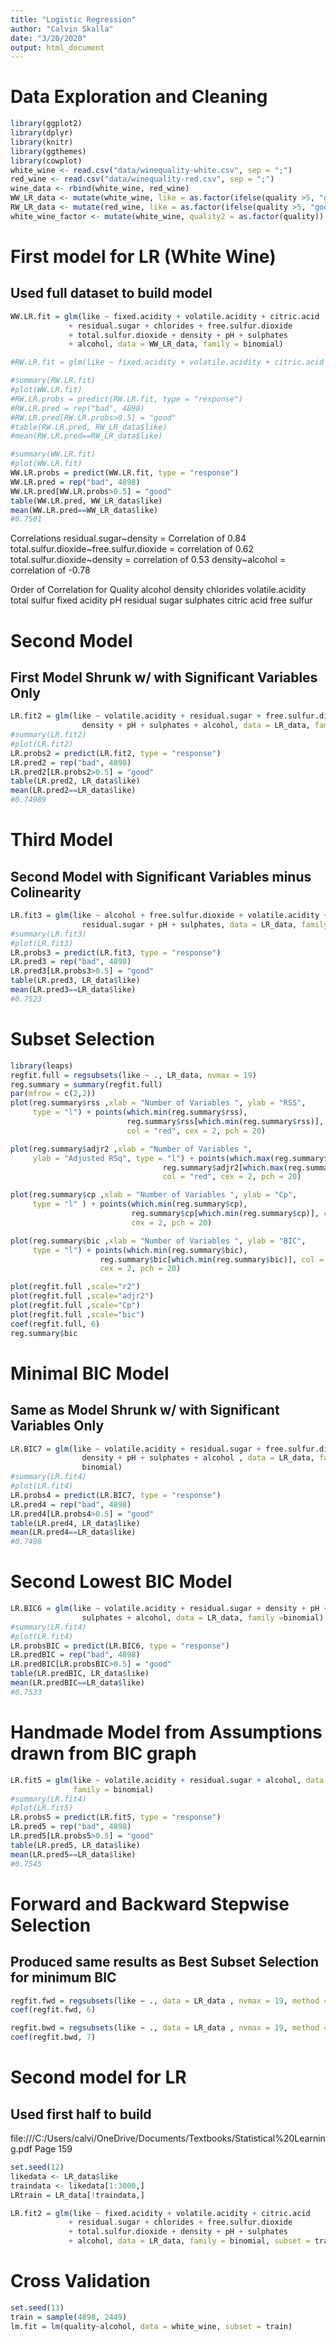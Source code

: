 ```yaml
---
title: "Logistic Regression"
author: "Calvin Skalla"
date: "3/20/2020"
output: html_document
---
```


# Data Exploration and Cleaning
```r
library(ggplot2)
library(dplyr)
library(knitr)
library(ggthemes)
library(cowplot)
white_wine <- read.csv("data/winequality-white.csv", sep = ";")
red_wine <- read.csv("data/winequality-red.csv", sep = ";")
wine_data <- rbind(white_wine, red_wine)
WW_LR_data <- mutate(white_wine, like = as.factor(ifelse(quality >5, "good", "bad"))) %>% select(-quality)
RW_LR_data <- mutate(red_wine, like = as.factor(ifelse(quality >5, "good", "bad"))) %>% select(-quality)
white_wine_factor <- mutate(white_wine, quality2 = as.factor(quality))
```

# First model for LR (White Wine) 
## Used full dataset to build model
```r
WW.LR.fit = glm(like ~ fixed.acidity + volatile.acidity + citric.acid
             + residual.sugar + chlorides + free.sulfur.dioxide 
             + total.sulfur.dioxide + density + pH + sulphates
             + alcohol, data = WW_LR_data, family = binomial)

#RW.LR.fit = glm(like ~ fixed.acidity + volatile.acidity + citric.acid + residual.sugar + chlorides + free.sulfur.dioxide  + total.sulfur.dioxide + density + pH + sulphates + alcohol, data = RW_LR_data, family = binomial)

#summary(RW.LR.fit)
#plot(WW.LR.fit)
#RW.LR.probs = predict(RW.LR.fit, type = "response")
#RW.LR.pred = rep("bad", 4898)
#RW.LR.pred[RW.LR.probs>0.5] = "good"
#table(RW.LR.pred, RW_LR_data$like)
#mean(RW.LR.pred==RW_LR_data$like)

#summary(WW.LR.fit)
#plot(WW.LR.fit)
WW.LR.probs = predict(WW.LR.fit, type = "response")
WW.LR.pred = rep("bad", 4898)
WW.LR.pred[WW.LR.probs>0.5] = "good"
table(WW.LR.pred, WW_LR_data$like)
mean(WW.LR.pred==WW_LR_data$like)
#0.7501
```
Correlations
residual.sugar~density = Correlation of 0.84
total.sulfur.dioxide~free.sulfur.dioxide = correlation of 0.62
total.sulfur.dioxide~density = correlation of 0.53
density~alcohol = correlation of -0.78

Order of Correlation for Quality
alcohol 
density
chlorides
volatile.acidity
total sulfur
fixed acidity
pH
residual sugar
sulphates
citric acid
free sulfur

# Second Model 
## First Model Shrunk w/ with Significant Variables Only
```r
LR.fit2 = glm(like ~ volatile.acidity + residual.sugar + free.sulfur.dioxide + 
                density + pH + sulphates + alcohol, data = LR_data, family = binomial)
#summary(LR.fit2)
#plot(LR.fit2)
LR.probs2 = predict(LR.fit2, type = "response")
LR.pred2 = rep("bad", 4898)
LR.pred2[LR.probs2>0.5] = "good"
table(LR.pred2, LR_data$like)
mean(LR.pred2==LR_data$like)
#0.74989
```

# Third Model
## Second Model with Significant Variables minus Colinearity
```r
LR.fit3 = glm(like ~ alcohol + free.sulfur.dioxide + volatile.acidity + 
                residual.sugar + pH + sulphates, data = LR_data, family = binomial)
#summary(LR.fit3)
#plot(LR.fit3)
LR.probs3 = predict(LR.fit3, type = "response")
LR.pred3 = rep("bad", 4898)
LR.pred3[LR.probs3>0.5] = "good"
table(LR.pred3, LR_data$like)
mean(LR.pred3==LR_data$like)
#0.7523
```

# Subset Selection
```r
library(leaps)
regfit.full = regsubsets(like ~ ., LR_data, nvmax = 19)
reg.summary = summary(regfit.full)
par(mfrow = c(2,2))
plot(reg.summary$rss ,xlab = "Number of Variables ", ylab = "RSS",
     type = "l") + points(which.min(reg.summary$rss),
                          reg.summary$rss[which.min(reg.summary$rss)], 
                          col = "red", cex = 2, pch = 20)

plot(reg.summary$adjr2 ,xlab = "Number of Variables ", 
     ylab = "Adjusted RSq", type = "l") + points(which.max(reg.summary$adjr2), 
                                  reg.summary$adjr2[which.max(reg.summary$adjr2)], 
                                  col = "red", cex = 2, pch = 20)

plot(reg.summary$cp ,xlab = "Number of Variables ", ylab = "Cp", 
     type = "l" ) + points(which.min(reg.summary$cp), 
                           reg.summary$cp[which.min(reg.summary$cp)], col = "red", 
                           cex = 2, pch = 20)

plot(reg.summary$bic ,xlab = "Number of Variables ", ylab = "BIC", 
     type = "l") + points(which.min(reg.summary$bic), 
                    reg.summary$bic[which.min(reg.summary$bic)], col = "red", 
                    cex = 2, pch = 20)

plot(regfit.full ,scale="r2")
plot(regfit.full ,scale="adjr2")
plot(regfit.full ,scale="Cp")
plot(regfit.full ,scale="bic")
coef(regfit.full, 6)
reg.summary$bic

```

# Minimal BIC Model
## Same as Model Shrunk w/ with Significant Variables Only
```r
LR.BIC7 = glm(like ~ volatile.acidity + residual.sugar + free.sulfur.dioxide + 
                density + pH + sulphates + alcohol , data = LR_data, family =
                binomial)
#summary(LR.fit4)
#plot(LR.fit4)
LR.probs4 = predict(LR.BIC7, type = "response")
LR.pred4 = rep("bad", 4898)
LR.pred4[LR.probs4>0.5] = "good"
table(LR.pred4, LR_data$like)
mean(LR.pred4==LR_data$like)
#0.7498
```

# Second Lowest BIC Model
```r
LR.BIC6 = glm(like ~ volatile.acidity + residual.sugar + density + pH + 
                sulphates + alcohol, data = LR_data, family =binomial)
#summary(LR.fit4)
#plot(LR.fit4)
LR.probsBIC = predict(LR.BIC6, type = "response")
LR.predBIC = rep("bad", 4898)
LR.predBIC[LR.probsBIC>0.5] = "good"
table(LR.predBIC, LR_data$like)
mean(LR.predBIC==LR_data$like)
#0.7533
```

# Handmade Model from Assumptions drawn from BIC graph
```r
LR.fit5 = glm(like ~ volatile.acidity + residual.sugar + alcohol, data = LR_data, 
              family = binomial)
#summary(LR.fit4)
#plot(LR.fit5)
LR.probs5 = predict(LR.fit5, type = "response")
LR.pred5 = rep("bad", 4898)
LR.pred5[LR.probs5>0.5] = "good"
table(LR.pred5, LR_data$like)
mean(LR.pred5==LR_data$like)
#0.7545
```

# Forward and Backward Stepwise Selection
## Produced same results as Best Subset Selection for minimum BIC
```r
regfit.fwd = regsubsets(like ∼ ., data = LR_data , nvmax = 19, method ="forward")
coef(regfit.fwd, 6)

regfit.bwd = regsubsets(like ∼ ., data = LR_data , nvmax = 19, method ="backward")
coef(regfit.bwd, 7)
```


# Second model for LR 
## Used first half to build
file:///C:/Users/calvi/OneDrive/Documents/Textbooks/Statistical%20Learning.pdf 
Page 159
```r
set.seed(12)
likedata <- LR_data$like
traindata <- likedata[1:3000,]
LRtrain = LR_data[!traindata,]

LR.fit2 = glm(like ~ fixed.acidity + volatile.acidity + citric.acid
             + residual.sugar + chlorides + free.sulfur.dioxide 
             + total.sulfur.dioxide + density + pH + sulphates
             + alcohol, data = LR_data, family = binomial, subset = traindata)
```

# Cross Validation
```r
set.seed(13)
train = sample(4898, 2449)
lm.fit = lm(quality~alcohol, data = white_wine, subset = train)

```
